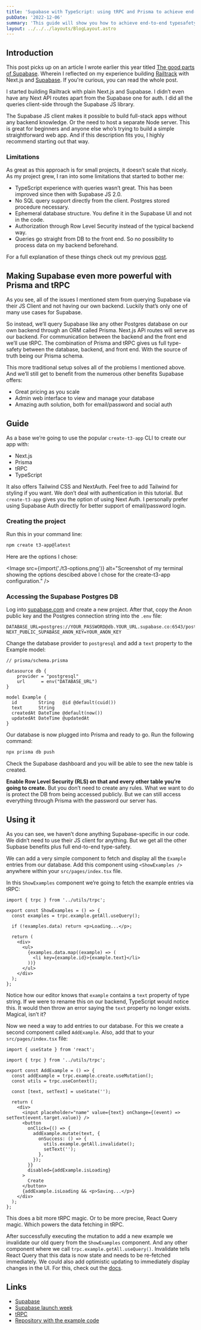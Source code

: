 ```yaml
---
title: 'Supabase with TypeScript: using tRPC and Prisma to achieve end-to-end typesafety'
pubDate: '2022-12-06'
summary: 'This guide will show you how to achieve end-to-end typesafety in a Supabase app with Next.js, tRPC and Prisma.'
layout: ../../../layouts/BlogLayout.astro
---
```



## Introduction

This post picks up on an article I wrote earlier this year titled [The good parts of Supabase](https://noahflk.com/blog/supabase-the-good-parts). Wherein I reflected on my experience building [Railtrack](https://github.com/noahflk/railtrack) with Next.js and [Supabase](https://supabase.com/). If you're curious, you can read the whole post.

I started building Railtrack with plain Next.js and Supabase. I didn’t even have any Next API routes apart from the Supabase one for auth. I did all the queries client-side through the Supabase JS library.

The Supabase JS client makes it possible to build full-stack apps without any backend knowledge. Or the need to host a separate Node server. This is great for beginners and anyone else who’s trying to build a simple straightforward web app. And if this description fits you, I highly recommend starting out that way.

### Limitations

As great as this approach is for small projects, it doesn’t scale that nicely. As my project grew, I ran into some limitations that started to bother me:

- TypeScript experience with queries wasn’t great. This has been improved since then with Supabase JS 2.0.
- No SQL query support directly from the client. Postgres stored procedure necessary.
- Ephemeral database structure. You define it in the Supabase UI and not in the code.
- Authorization through Row Level Security instead of the typical backend way.
- Queries go straight from DB to the front end. So no possibility to process data on my backend beforehand.

For a full explanation of these things check out my previous [post](https://noahflk.com/blog/supabase-the-good-parts).

## Making Supabase even more powerful with Prisma and tRPC

As you see, all of the issues I mentioned stem from querying Supabase via their JS Client and not having our own backend. Luckily that’s only one of many use cases for Supabase.

So instead, we’ll query Supabase like any other Postgres database on our own backend through an ORM called Prisma. Next.js APi routes will serve as our backend. For communication between the backend and the front end we’ll use tRPC. The combination of Prisma and tRPC gives us full type-safety between the database, backend, and front end. With the source of truth being our Prisma schema.

This more traditional setup solves all of the problems I mentioned above. And we’ll still get to benefit from the numerous other benefits Supabase offers:

- Great pricing as you scale
- Admin web interface to view and manage your database
- Amazing auth solution, both for email/password and social auth

## Guide

As a base we’re going to use the popular `create-t3-app` CLI to create our app with:

- Next.js
- Prisma
- tRPC
- TypeScript

It also offers Tailwind CSS and NextAuth. Feel free to add Tailwind for styling if you want. We don’t deal with authentication in this tutorial. But `create-t3-app` gives you the option of using Next Auth. I personally prefer using Supabase Auth directly for better support of email/password login.

### Creating the project

Run this in your command line:

```bash
npm create t3-app@latest
```

Here are the options I chose:

<Image
  src={import('./t3-options.png')}
  alt="Screenshot of my terminal showing the options descibed above I chose for the create-t3-app configuration."
/>

### Accessing the Supabase Postgres DB

Log into [supabase.com](http://supabase.com) and create a new project. After that, copy the Anon public key and the Postgres connection string into the `.env` file:

```
DATABASE_URL=postgres://YOUR_PASSWORD@db.YOUR_URL.supabase.co:6543/postgres
NEXT_PUBLIC_SUPABASE_ANON_KEY=YOUR_ANON_KEY
```

Change the database provider to `postgresql` and add a `text` property to the Example model:

```prisma
// prisma/schema.prisma

datasource db {
    provider = "postgresql"
    url      = env("DATABASE_URL")
}

model Example {
  id        String   @id @default(cuid())
  text      String
  createdAt DateTime @default(now())
  updatedAt DateTime @updatedAt
}
```

Our database is now plugged into Prisma and ready to go. Run the following command:

```bash
npx prisma db push
```

Check the Supabase dashboard and you will be able to see the new table is created.

**Enable Row Level Security (RLS) on that and every other table you’re going to create.** But you don’t need to create any rules. What we want to do is protect the DB from being accessed publicly. But we can still access everything through Prisma with the password our server has.

## Using it

As you can see, we haven’t done anything Supabase-specific in our code. We didn’t need to use their JS client for anything. But we get all the other Supbase benefits plus full end-to-end type-safety.

We can add a very simple component to fetch and display all the `Example` entries from our database. Add this component using `<ShowExamples />` anywhere within your `src/pages/index.tsx` file.

In this `ShowExamples` component we’re going to fetch the example entries via tRPC:

```tsx
import { trpc } from '../utils/trpc';

export const ShowExamples = () => {
  const examples = trpc.example.getAll.useQuery();

  if (!examples.data) return <p>Loading...</p>;

  return (
    <div>
      <ul>
        {examples.data.map((example) => (
          <li key={example.id}>{example.text}</li>
        ))}
      </ul>
    </div>
  );
};
```

Notice how our editor knows that `example` contains a `text` property of type string. If we were to rename this on our backend, TypeScript would notice this. It would then throw an error saying the `text` property no longer exists. Magical, isn’t it?

Now we need a way to add entries to our database. For this we create a second component called `AddExample`. Also, add that to your `src/pages/index.tsx` file:

```tsx
import { useState } from 'react';

import { trpc } from '../utils/trpc';

export const AddExample = () => {
  const addExample = trpc.example.create.useMutation();
  const utils = trpc.useContext();

  const [text, setText] = useState('');

  return (
    <div>
      <input placeholder="name" value={text} onChange={(event) => setText(event.target.value)} />
      <button
        onClick={() => {
          addExample.mutate(text, {
            onSuccess: () => {
              utils.example.getAll.invalidate();
              setText('');
            },
          });
        }}
        disabled={addExample.isLoading}
      >
        Create
      </button>
      {addExample.isLoading && <p>Saving...</p>}
    </div>
  );
};
```

This does a bit more tRPC magic. Or to be more precise, React Query magic. Which powers the data fetching in tRPC.

After successfully executing the mutation to add a new example we invalidate our old query from the `ShowExamples` component. And any other component where we call `trpc.example.getAll.useQuery()`. Invalidate tells React Query that this data is now state and needs to be re-fetched immediately. We could also add optimistic updating to immediately display changes in the UI. For this, check out the [docs](https://tanstack.com/query/v4/docs/guides/optimistic-updates).

## Links

- [Supabase](https://supabase.com)
- [Supabase launch week](https://supabase.com/launch-week)
- [tRPC](https://trpc.io)
- [Repository with the example code](https://github.com/noahflk/typesafe-supabase-example)
